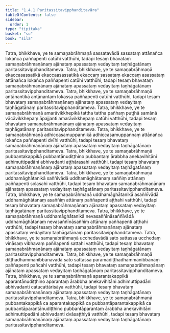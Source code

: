 ```yaml
---
title: "1.4.1 Paritassitavipphanditavāra"
tableOfContents: false
sidebar:
  order: 1
type: "tipitaka"
basket: "su"
book: "sila"
---
```



<DynamicBreadcrumb />

<Division number="105" book="sila">

<Paragraph number="178" book="sila">
Tatra, bhikkhave, ye te samaṇabrāhmaṇā sassatavādā sassataṃ attānañca lokañca paññapenti catūhi vatthūhi, tadapi tesaṃ bhavataṃ samaṇabrāhmaṇānaṃ ajānataṃ apassataṃ vedayitaṃ taṇhāgatānaṃ paritassitavipphanditameva.
</Paragraph>

</Division>
<Division number="106" book="sila">

<Paragraph number="179" book="sila">
Tatra, bhikkhave, ye te samaṇabrāhmaṇā ekaccasassatikā ekaccaasassatikā ekaccaṃ sassataṃ ekaccaṃ asassataṃ attānañca lokañca paññapenti catūhi vatthūhi, tadapi tesaṃ bhavataṃ samaṇabrāhmaṇānaṃ ajānataṃ apassataṃ vedayitaṃ taṇhāgatānaṃ paritassitavipphanditameva.
</Paragraph>

</Division>
<Division number="107" book="sila">

<Paragraph number="180" book="sila">
Tatra, bhikkhave, ye te samaṇabrāhmaṇā antānantikā antānantaṃ lokassa paññapenti catūhi vatthūhi, tadapi tesaṃ bhavataṃ samaṇabrāhmaṇānaṃ ajānataṃ apassataṃ vedayitaṃ taṇhāgatānaṃ paritassitavipphanditameva.
</Paragraph>

</Division>
<Division number="108" book="sila">

<Paragraph number="181" book="sila">
Tatra, bhikkhave, ye te samaṇabrāhmaṇā amarāvikkhepikā tattha tattha pañhaṃ puṭṭhā samānā vācāvikkhepaṃ āpajjanti amarāvikkhepaṃ catūhi vatthūhi, tadapi tesaṃ bhavataṃ samaṇabrāhmaṇānaṃ ajānataṃ apassataṃ vedayitaṃ taṇhāgatānaṃ paritassitavipphanditameva.
</Paragraph>

</Division>
<Division number="109" book="sila">

<Paragraph number="182" book="sila">
Tatra, bhikkhave, ye te samaṇabrāhmaṇā adhiccasamuppannikā adhiccasamuppannaṃ attānañca lokañca paññapenti dvīhi vatthūhi, tadapi tesaṃ bhavataṃ samaṇabrāhmaṇānaṃ ajānataṃ apassataṃ vedayitaṃ taṇhāgatānaṃ paritassitavipphanditameva.
</Paragraph>

</Division>
<Division number="110" book="sila">

<Paragraph number="183" book="sila">
Tatra, bhikkhave, ye te samaṇabrāhmaṇā pubbantakappikā pubbantānudiṭṭhino pubbantaṃ ārabbha anekavihitāni adhimuttipadāni abhivadanti aṭṭhārasahi vatthūhi, tadapi tesaṃ bhavataṃ samaṇabrāhmaṇānaṃ ajānataṃ apassataṃ vedayitaṃ taṇhāgatānaṃ paritassitavipphanditameva.
</Paragraph>

</Division>
<Division number="111" book="sila">

<Paragraph number="184" book="sila">
Tatra, bhikkhave, ye te samaṇabrāhmaṇā uddhamāghātanikā saññīvādā uddhamāghātanaṃ saññiṃ attānaṃ paññapenti soḷasahi vatthūhi, tadapi tesaṃ bhavataṃ samaṇabrāhmaṇānaṃ ajānataṃ apassataṃ vedayitaṃ taṇhāgatānaṃ paritassitavipphanditameva.
</Paragraph>

</Division>
<Division number="112" book="sila">

<Paragraph number="185" book="sila">
Tatra, bhikkhave, ye te samaṇabrāhmaṇā uddhamāghātanikā asaññīvādā uddhamāghātanaṃ asaññiṃ attānaṃ paññapenti aṭṭhahi vatthūhi, tadapi tesaṃ bhavataṃ samaṇabrāhmaṇānaṃ ajānataṃ apassataṃ vedayitaṃ taṇhāgatānaṃ paritassitavipphanditameva.
</Paragraph>

</Division>
<Division number="113" book="sila">

<Paragraph number="186" book="sila">
Tatra, bhikkhave, ye te samaṇabrāhmaṇā uddhamāghātanikā nevasaññīnāsaññīvādā uddhamāghātanaṃ nevasaññīnāsaññiṃ attānaṃ paññapenti aṭṭhahi vatthūhi, tadapi tesaṃ bhavataṃ samaṇabrāhmaṇānaṃ ajānataṃ apassataṃ vedayitaṃ taṇhāgatānaṃ paritassitavipphanditameva.
</Paragraph>

</Division>
<Division number="114" book="sila">

<Paragraph number="187" book="sila">
Tatra, bhikkhave, ye te samaṇabrāhmaṇā ucchedavādā sato sattassa ucchedaṃ vināsaṃ vibhavaṃ paññapenti sattahi vatthūhi, tadapi tesaṃ bhavataṃ samaṇabrāhmaṇānaṃ ajānataṃ apassataṃ vedayitaṃ taṇhāgatānaṃ paritassitavipphanditameva.
</Paragraph>

</Division>
<Division number="115" book="sila">

<Paragraph number="188" book="sila">
Tatra, bhikkhave, ye te samaṇabrāhmaṇā diṭṭhadhammanibbānavādā sato sattassa paramadiṭṭhadhammanibbānaṃ paññapenti pañcahi vatthūhi, tadapi tesaṃ bhavataṃ samaṇabrāhmaṇānaṃ ajānataṃ apassataṃ vedayitaṃ taṇhāgatānaṃ paritassitavipphanditameva.
</Paragraph>

</Division>
<Division number="116" book="sila">

<Paragraph number="189" book="sila">
Tatra, bhikkhave, ye te samaṇabrāhmaṇā aparantakappikā aparantānudiṭṭhino aparantaṃ ārabbha anekavihitāni adhimuttipadāni abhivadanti catucattārīsāya vatthūhi, tadapi tesaṃ bhavataṃ samaṇabrāhmaṇānaṃ ajānataṃ apassataṃ vedayitaṃ taṇhāgatānaṃ paritassitavipphanditameva.
</Paragraph>

</Division>
<Division number="117" book="sila">

<Paragraph number="190" book="sila">
Tatra, bhikkhave, ye te samaṇabrāhmaṇā pubbantakappikā ca aparantakappikā ca pubbantāparantakappikā ca pubbantāparantānudiṭṭhino pubbantāparantaṃ ārabbha anekavihitāni adhimuttipadāni abhivadanti dvāsaṭṭhiyā vatthūhi, tadapi tesaṃ bhavataṃ samaṇabrāhmaṇānaṃ ajānataṃ apassataṃ vedayitaṃ taṇhāgatānaṃ paritassitavipphanditameva.
</Paragraph>
</Division>